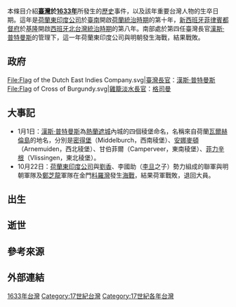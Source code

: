 
{{TaiwanYearTOC|1633}}
{{Year in Taiwan|1633}}
本條目介紹'''[[臺灣|臺灣]]於[[1633年|1633年]]'''所發生的[[台灣歷史|歷史]]事件，以及該年重要台灣人物的生卒日期。這年是[[荷蘭東印度公司|荷蘭東印度公司]]於[[臺南|臺南]]開啟[[台灣荷蘭統治時期|荷蘭統治時期]]的第十年，[[新西班牙總督轄區|新西班牙]][[菲律賓都督府|菲律賓都督府]]於[[基隆|基隆]]開啟[[臺灣西班牙統治時期|西班牙北台灣統治時期]]的第八年。南部處於第四任臺灣長官[[漢斯·普特曼斯|漢斯·普特曼斯]]的管理下，這一年荷蘭東印度公司與明朝發生海戰，結果戰敗。

==政府==
<gallery>
File:Flag of the Dutch East Indies Company.svg|[[臺灣長官|臺灣長官]]：[[漢斯·普特曼斯|漢斯·普特曼斯]]
File:Flag of Cross of Burgundy.svg|[[雞籠淡水長官|雞籠淡水長官]]：[[格司曼|格司曼]]
</gallery>
==大事記==
*1月1日：[[漢斯·普特曼斯|漢斯·普特曼斯]]為[[熱蘭遮城|熱蘭遮城]]內城的四個稜堡命名，名稱來自荷蘭[[瓦爾赫倫島|瓦爾赫倫島]]的地名，分別是[[米德爾堡|密得堡]]（Middelburch，西南稜堡）、[[阿訥默伊登|安娜麥頓]]（Arnemuiden，西北稜堡）、甘伯菲爾（Camperveer，東南稜堡）、[[弗利辛恩|菲力辛根]]（Vlissingen，東北稜堡）{{r|高|page=67、68}}。
*10月22日：[[荷蘭東印度公司|荷蘭東印度公司]]與[[劉香|劉香]]、李國助（[[李旦|李旦]]之子）勢力組成的聯軍與明朝軍隊及[[鄭芝龍|鄭芝龍]]軍隊在金門[[料羅灣|料羅灣]]發生[[崇禎明荷海戰|海戰]]，結果荷軍戰敗，退回大員{{r|張|page=44、45}}。

== 出生 ==
== 逝世 ==

== 參考來源 ==
{{reflist|refs=
<ref name="張">{{cite book|author=張溪南  |title=《明鄭王朝在臺南》 |publisher=臺南市政府文化局  |isbn=978-986-03-5209-2 |date=2013年3月}}</ref>
<ref name="高">{{Cite book|author=高凱俊 |title= 《臺灣城殘跡》|publisher=臺南市政府文化局 |isbn=978-986-04-0220-9  |date=2014年2月}}</ref>
}}

==外部連結==

{{各年台灣}}

[[Category:1633年台灣|]]
[[Category:17世紀台灣|Category:17世紀台灣]]
[[Category:17世紀各年台灣|Category:17世紀各年台灣]]